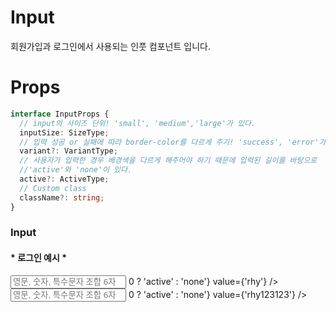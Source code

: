 

<Meta title="atoms/Input" component={Input} />

# Input

회원가입과 로그인에서 사용되는 인풋 컴포넌트 입니다.

# Props

```ts
interface InputProps {
  // input의 사이즈 단위! 'small', 'medium','large'가 있다.
  inputSize: SizeType;
  // 입력 성공 or 실패에 따라 border-color를 다르게 주기! 'success', 'error'가 있다.
  variant?: VariantType;
  // 사용자가 입력한 경우 배경색을 다르게 해주어야 하기 때문에 입력된 길이를 바탕으로
  //'active'와 'none'이 있다.
  active?: ActiveType;
  // Custom class
  className?: string;
}
```

### Input

<h4>* 로그인 예시 *</h4>

<div style={{ marginBottom: '10px' }}>
  <Input
    type="search"
    inputSize="small"
    variant="error"
    placeholder="영문, 숫자, 특수문자 조합 6자 이상"
    active={'rhy123123'.length > 0 ? 'active' : 'none'}
    value={'rhy'}
  />
</div>
<div>
  <Input
    type="search"
    inputSize="small"
    variant="success"
    placeholder="영문, 숫자, 특수문자 조합 6자 이상"
    active={'rhy123123'.length > 0 ? 'active' : 'none'}
    value={'rhy123123'}
  />
</div>
